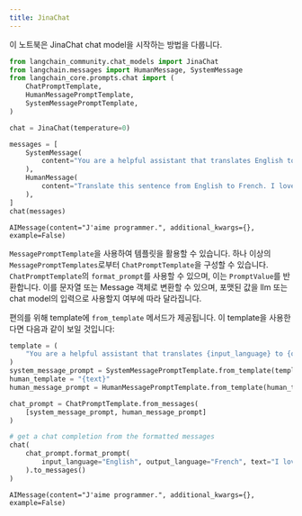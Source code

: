 ```yaml
---
title: JinaChat
---
```


이 노트북은 JinaChat chat model을 시작하는 방법을 다룹니다.

```python
from langchain_community.chat_models import JinaChat
from langchain.messages import HumanMessage, SystemMessage
from langchain_core.prompts.chat import (
    ChatPromptTemplate,
    HumanMessagePromptTemplate,
    SystemMessagePromptTemplate,
)
```

```python
chat = JinaChat(temperature=0)
```

```python
messages = [
    SystemMessage(
        content="You are a helpful assistant that translates English to French."
    ),
    HumanMessage(
        content="Translate this sentence from English to French. I love programming."
    ),
]
chat(messages)
```

```output
AIMessage(content="J'aime programmer.", additional_kwargs={}, example=False)
```

`MessagePromptTemplate`을 사용하여 템플릿을 활용할 수 있습니다. 하나 이상의 `MessagePromptTemplates`로부터 `ChatPromptTemplate`을 구성할 수 있습니다. `ChatPromptTemplate`의 `format_prompt`를 사용할 수 있으며, 이는 `PromptValue`를 반환합니다. 이를 문자열 또는 Message 객체로 변환할 수 있으며, 포맷된 값을 llm 또는 chat model의 입력으로 사용할지 여부에 따라 달라집니다.

편의를 위해 template에 `from_template` 메서드가 제공됩니다. 이 template을 사용한다면 다음과 같이 보일 것입니다:

```python
template = (
    "You are a helpful assistant that translates {input_language} to {output_language}."
)
system_message_prompt = SystemMessagePromptTemplate.from_template(template)
human_template = "{text}"
human_message_prompt = HumanMessagePromptTemplate.from_template(human_template)
```

```python
chat_prompt = ChatPromptTemplate.from_messages(
    [system_message_prompt, human_message_prompt]
)

# get a chat completion from the formatted messages
chat(
    chat_prompt.format_prompt(
        input_language="English", output_language="French", text="I love programming."
    ).to_messages()
)
```

```output
AIMessage(content="J'aime programmer.", additional_kwargs={}, example=False)
```

```python

```